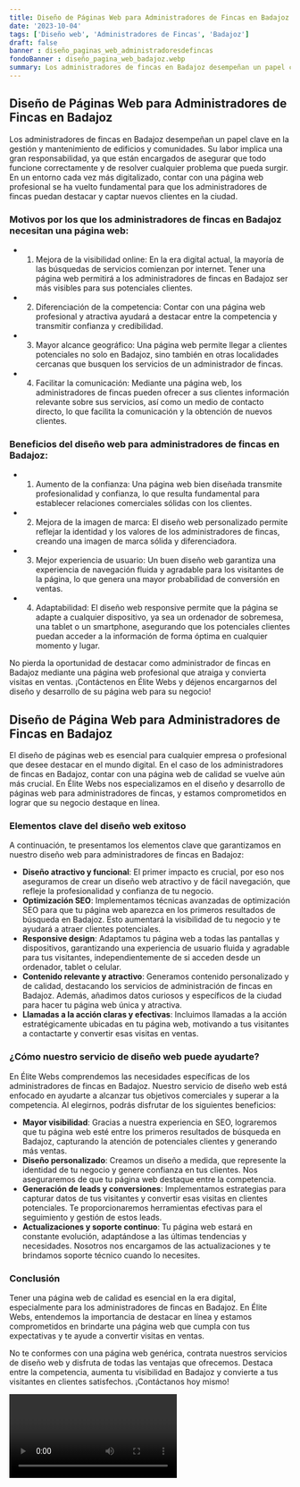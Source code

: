 ```yaml
---
title: Diseño de Páginas Web para Administradores de Fincas en Badajoz
date: '2023-10-04'
tags: ['Diseño web', 'Administradores de Fincas', 'Badajoz']
draft: false
banner : diseño_paginas_web_administradoresdefincas
fondoBanner : diseño_pagina_web_badajoz.webp
summary: Los administradores de fincas en Badajoz desempeñan un papel clave en la gestión y mantenimiento de edificios y comunidades. Su labor implica una gran responsabilidad, ya que están encargados de asegurar que todo funcione correctamente y de resolver cualquier problema que pueda surgir. En un entorno cada vez más digitalizado, contar con una página web profesional se ha vuelto fundamental para que los administradores de fincas puedan destacar y captar nuevos clientes en la ciudad.
---
```


## Diseño de Páginas Web para Administradores de Fincas en Badajoz

Los administradores de fincas en Badajoz desempeñan un papel clave en la gestión y mantenimiento de edificios y comunidades. Su labor implica una gran responsabilidad, ya que están encargados de asegurar que todo funcione correctamente y de resolver cualquier problema que pueda surgir. En un entorno cada vez más digitalizado, contar con una página web profesional se ha vuelto fundamental para que los administradores de fincas puedan destacar y captar nuevos clientes en la ciudad.

### Motivos por los que los administradores de fincas en Badajoz necesitan una página web:

- 1. Mejora de la visibilidad online: En la era digital actual, la mayoría de las búsquedas de servicios comienzan por internet. Tener una página web permitirá a los administradores de fincas en Badajoz ser más visibles para sus potenciales clientes.
- 2. Diferenciación de la competencia: Contar con una página web profesional y atractiva ayudará a destacar entre la competencia y transmitir confianza y credibilidad.
- 3. Mayor alcance geográfico: Una página web permite llegar a clientes potenciales no solo en Badajoz, sino también en otras localidades cercanas que busquen los servicios de un administrador de fincas.
- 4. Facilitar la comunicación: Mediante una página web, los administradores de fincas pueden ofrecer a sus clientes información relevante sobre sus servicios, así como un medio de contacto directo, lo que facilita la comunicación y la obtención de nuevos clientes.

### Beneficios del diseño web para administradores de fincas en Badajoz:

- 1. Aumento de la confianza: Una página web bien diseñada transmite profesionalidad y confianza, lo que resulta fundamental para establecer relaciones comerciales sólidas con los clientes.
- 2. Mejora de la imagen de marca: El diseño web personalizado permite reflejar la identidad y los valores de los administradores de fincas, creando una imagen de marca sólida y diferenciadora.
- 3. Mejor experiencia de usuario: Un buen diseño web garantiza una experiencia de navegación fluida y agradable para los visitantes de la página, lo que genera una mayor probabilidad de conversión en ventas.
- 4. Adaptabilidad: El diseño web responsive permite que la página se adapte a cualquier dispositivo, ya sea un ordenador de sobremesa, una tablet o un smartphone, asegurando que los potenciales clientes puedan acceder a la información de forma óptima en cualquier momento y lugar.

No pierda la oportunidad de destacar como administrador de fincas en Badajoz mediante una página web profesional que atraiga y convierta visitas en ventas. ¡Contáctenos en Élite Webs y déjenos encargarnos del diseño y desarrollo de su página web para su negocio!

<GifSeo />

<Cta />

## Diseño de Página Web para Administradores de Fincas en Badajoz

El diseño de páginas web es esencial para cualquier empresa o profesional que desee destacar en el mundo digital. En el caso de los administradores de fincas en Badajoz, contar con una página web de calidad se vuelve aún más crucial. En Élite Webs nos especializamos en el diseño y desarrollo de páginas web para administradores de fincas, y estamos comprometidos en lograr que su negocio destaque en línea.

### Elementos clave del diseño web exitoso

A continuación, te presentamos los elementos clave que garantizamos en nuestro diseño web para administradores de fincas en Badajoz:

- **Diseño atractivo y funcional**: El primer impacto es crucial, por eso nos aseguramos de crear un diseño web atractivo y de fácil navegación, que refleje la profesionalidad y confianza de tu negocio.
- **Optimización SEO**: Implementamos técnicas avanzadas de optimización SEO para que tu página web aparezca en los primeros resultados de búsqueda en Badajoz. Esto aumentará la visibilidad de tu negocio y te ayudará a atraer clientes potenciales.
- **Responsive design**: Adaptamos tu página web a todas las pantallas y dispositivos, garantizando una experiencia de usuario fluida y agradable para tus visitantes, independientemente de si acceden desde un ordenador, tablet o celular.
- **Contenido relevante y atractivo**: Generamos contenido personalizado y de calidad, destacando los servicios de administración de fincas en Badajoz. Además, añadimos datos curiosos y específicos de la ciudad para hacer tu página web única y atractiva.
- **Llamadas a la acción claras y efectivas**: Incluimos llamadas a la acción estratégicamente ubicadas en tu página web, motivando a tus visitantes a contactarte y convertir esas visitas en ventas.

### ¿Cómo nuestro servicio de diseño web puede ayudarte?

En Élite Webs comprendemos las necesidades específicas de los administradores de fincas en Badajoz. Nuestro servicio de diseño web está enfocado en ayudarte a alcanzar tus objetivos comerciales y superar a la competencia. Al elegirnos, podrás disfrutar de los siguientes beneficios:

- **Mayor visibilidad**: Gracias a nuestra experiencia en SEO, lograremos que tu página web esté entre los primeros resultados de búsqueda en Badajoz, capturando la atención de potenciales clientes y generando más ventas.
- **Diseño personalizado**: Creamos un diseño a medida, que represente la identidad de tu negocio y genere confianza en tus clientes. Nos aseguraremos de que tu página web destaque entre la competencia.
- **Generación de leads y conversiones**: Implementamos estrategias para capturar datos de tus visitantes y convertir esas visitas en clientes potenciales. Te proporcionaremos herramientas efectivas para el seguimiento y gestión de estos leads.
- **Actualizaciones y soporte continuo**: Tu página web estará en constante evolución, adaptándose a las últimas tendencias y necesidades. Nosotros nos encargamos de las actualizaciones y te brindamos soporte técnico cuando lo necesites.

### Conclusión

Tener una página web de calidad es esencial en la era digital, especialmente para los administradores de fincas en Badajoz. En Élite Webs, entendemos la importancia de destacar en línea y estamos comprometidos en brindarte una página web que cumpla con tus expectativas y te ayude a convertir visitas en ventas.

No te conformes con una página web genérica, contrata nuestros servicios de diseño web y disfruta de todas las ventajas que ofrecemos. Destaca entre la competencia, aumenta tu visibilidad en Badajoz y convierte a tus visitantes en clientes satisfechos. ¡Contáctanos hoy mismo!

<Video />

<CtaBot job='Administradores de Fincas' city='Badajoz'/>

<Gmaps query='Badajoz+españa+maps' />